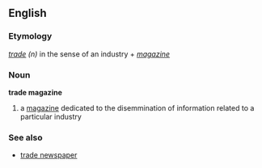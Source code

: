 ==English==
===Etymology===
''[[trade]] (n)'' in the sense of an industry + ''[[magazine]]''
===Noun===
'''trade magazine'''
# a [[magazine]] dedicated to the disemmination of information related to a particular industry
===See also===
* [[trade newspaper]]